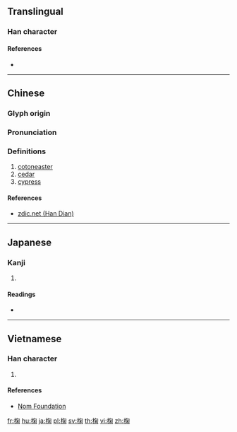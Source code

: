 ==Translingual==

===Han character===
{{Han char|rn=75|rad=木|as=08|sn=12|four=47920|canj=DPFD|ids=⿰木匊}}

====References====
* {{Han ref|kx=0536.010|dkj=15014|dj=0923.150|hdz=21236.080|uh=6908|ud=26888|bh=D9BE|bd=55742}}

----

==Chinese==
{{zh-forms}}

===Glyph origin===
{{Han etym}}

===Pronunciation===
{{zh-pron
|m=jú
|c=guk1
|mc=y
|oc=y
|ma=
|cat=n
}}

===Definitions===
{{zh-hanzi}}

# [[cotoneaster]]
# [[cedar]]
# [[cypress]]

====References====
* [http://www.zdic.net/z/1b/js/6908.htm zdic.net (Han Dian)]

----

==Japanese==

===Kanji===
{{ja-kanji|grade=|rs=木08}}

# {{defn|lang=ja|sort=木08}}

====Readings====
* {{ja-readings|on=[[きく]] (kiku), [[こく]] (koku)|kun=[[ひのき]] (hinoki)}}

----

==Vietnamese==

===Han character===
{{vi-readings|rs=木08|hanviet=guốc}}

# {{defn|lang=vi|sort=木08}}

====References====
* [http://nomfoundation.org/common/nom_details.php?codepoint=6908 Nom Foundation]

[[fr:椈]]
[[hu:椈]]
[[ja:椈]]
[[pl:椈]]
[[sv:椈]]
[[th:椈]]
[[vi:椈]]
[[zh:椈]]
